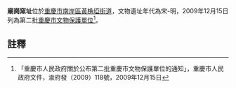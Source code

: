 {{msg:重慶市文物保護單位
|名稱 = 廟崗窯址
|編號 = 18
|圖片 = 
|級別 = 6
|分類 = 
|時代 = 宋-明
|地点 = [[南岸區|南岸區]][[黃桷埡街道|黃桷埡街道]]
|坐標 = 
|登錄 = 2009年12月15日
}}
'''廟崗窯址'''位於[[重慶市|重慶市]][[南岸區|南岸區]][[黃桷埡街道|黃桷埡街道]]，文物遺址年代為宋-明，2009年12月15日列為第二批[[重慶市文物保護單位|重慶市文物保護單位]]<ref>「重慶市人民政府關於公布第二批重慶市文物保護單位的通知」，重慶市人民政府文件，渝府發（2009）118號，2009年12月15日</ref>。
== 註釋 ==
{{reflist}}
{{文物保護單位小作品}}